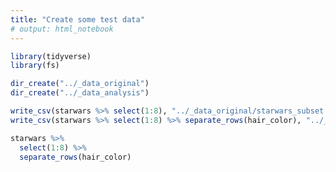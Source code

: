 ```yaml
---
title: "Create some test data"
# output: html_notebook
---
```


```r
library(tidyverse)
library(fs)
```

```r
dir_create("../_data_original")
dir_create("../_data_analysis")
```


```r
write_csv(starwars %>% select(1:8), "../_data_original/starwars_subset.csv")
write_csv(starwars %>% select(1:8) %>% separate_rows(hair_color), "../_data_analysis/starwars_subset.csv")
```

```r
starwars %>% 
  select(1:8) %>% 
  separate_rows(hair_color)
```

